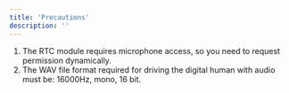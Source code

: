 ```yaml
---
title: 'Precautions'
description: ''
---
```


1. The RTC module requires microphone access, so you need to request permission dynamically.
2. The WAV file format required for driving the digital human with audio must be: 16000Hz, mono, 16 bit.
